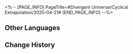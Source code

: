<%-- [PAGE_INFO]
PageTitle=#Divergent Universe/Cyclical Extrapolation/2025-04-21#
[END_PAGE_INFO] --%>
{{Event
|name              = Cyclical Extrapolation: Ashen Ballad
|image             = Event Cyclical Extrapolation Ashen Ballad.png
|type              = Cyclical Extrapolation
|time_known        = yes
|time_start        = 2025-04-21 04:00:00
|time_end          = 2025-04-28 03:59:59
}}

{{Cyclical Extrapolation
|boons      = Crowned in Blood
|curios     = End of an Altruist
|equations  = Oathkeeper;; Erythrokeramism;; Judge of the Nightveil
|trailblaze = '''Endless Verse of the Night'''<br />Obtain some Blessings of Remembrance
|rewards    = Relic Remains*30; Lost Crystal*3
|boss_1_1   = Silvermane Lieutenant; Frigid Prowler; Disciples of Sanctus Medicus: Shape Shifter; Senior Staff: Team Leader; Dreamjolt Troupe's Sweet Gorilla
|boss_1_2   = Automaton Grizzly (Bug); Frigid Prowler (Bug); Disciples of Sanctus Medicus: Shape Shifter (Bug); Aurumaton Gatekeeper (Bug); Senior Staff: Team Leader (Bug); Dreamjolt Troupe's Beyond Overcooked (Bug); Dreamjolt Troupe's Sweet Gorilla (Bug); "Past Confined and Caged" (Bug); Memory Zone Meme "Shell of Faded Rage" (Bug); Howling Casket (Bug); Furiae Praetor (Bug)
|boss_2_1   = Frigid Prowler (Bug); Disciples of Sanctus Medicus: Shape Shifter (Bug); Senior Staff: Team Leader (Bug); Dreamjolt Troupe's Sweet Gorilla (Bug); Furiae Praetor (Bug)
|boss_2_2   = Svarog (Complete); Abundant Ebon Deer (Complete); Swarm: True Sting (Complete); Argenti (Complete)
|boss_3     = Cirrus (Complete)
|rules      = You will not obtain Equations after achieving victory in "Boss" Domains; Obtain this week's Preset Constructs upon entering the First Plane
|root       = Divergent Universe: Protean Hero
}}

==Other Languages==
{{Other Languages
|en   = Cyclical Extrapolation: Ashen Ballad
|zhs  = 周期演算：灰黯短歌
|zht  = 週期演算：灰黯短歌
|ja   = 周期演算：暗黒の歌
|ko   = 주기 연산: 잿빛 시조
|es   = Cálculo periódico: Canto sombrío
|fr   = Calcul cyclique&nbsp;: Ballade cendrée
|ru   = Цикличное вычисление: Песнь пепла
|th   = การคำนวณแบบรอบ: บทเพลงสีหม่น
|vi   = Ngoại Suy Chu Kỳ: Đoản Ca Tăm Tối
|de   = Zyklische Berechnung: Aschene Ballade
|id   = Kalkulasi Siklus: Nyanyian Kelam yang Singkat
|pt   = Extrapolação Cíclica: Balada de Cinzas
}}

==Change History==
{{Change History|3.2}}
